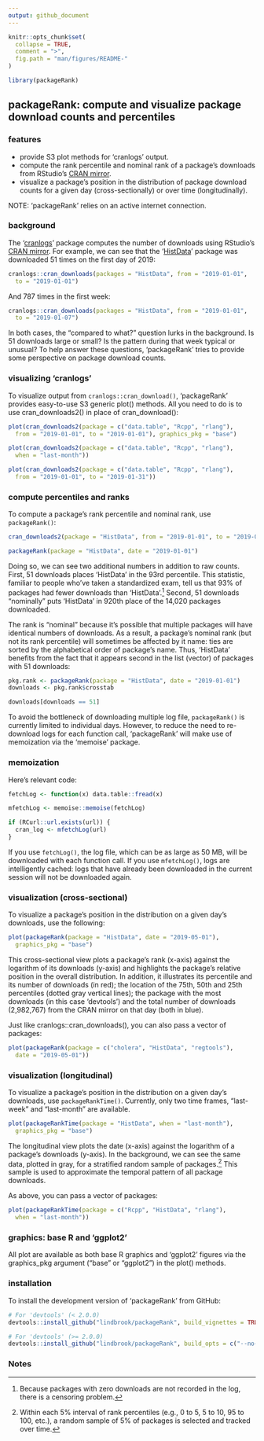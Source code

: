 ```yaml
---
output: github_document
---
```


<!-- README.md is generated from README.Rmd. Please edit that file -->

```r
knitr::opts_chunk$set(
  collapse = TRUE,
  comment = ">",
  fig.path = "man/figures/README-"
)
```

```r
library(packageRank)
```

## packageRank: compute and visualize package download counts and percentiles

### features

* provide S3 plot methods for 'cranlogs' output.
* compute the rank percentile and nominal rank of a package's downloads from RStudio's [CRAN mirror](http://cran-logs.rstudio.com).
* visualize a package's position in the  distribution of package download counts for a given day (cross-sectionally) or over time (longitudinally).

NOTE: 'packageRank' relies on an active internet connection.

### background

The '[cranlogs](https://cran.r-project.org/package=cranlogs)' package computes the number of downloads using RStudio's [CRAN mirror](http://cran-logs.rstudio.com). For example, we can see that the '[HistData](https://cran.r-project.org/package=HistData)' package was downloaded 51 times on the first day of 2019:

```r
cranlogs::cran_downloads(packages = "HistData", from = "2019-01-01",
  to = "2019-01-01")
```

And 787 times in the first week:

```r
cranlogs::cran_downloads(packages = "HistData", from = "2019-01-01",
  to = "2019-01-07")
```

In both cases, the "compared to what?" question lurks in the background. Is 51 downloads large or small? Is the pattern during that week typical or unusual? To help answer these questions, 'packageRank' tries to provide some perspective on package download counts.

### visualizing 'cranlogs'

To visualize output from `cranlogs::cran_download()`, 'packageRank' provides easy-to-use S3 generic plot() methods. All you need to do is to use cran_downloads2() in place of cran_download():

```r
plot(cran_downloads2(package = c("data.table", "Rcpp", "rlang"),
  from = "2019-01-01", to = "2019-01-01"), graphics_pkg = "base")
```

```r
plot(cran_downloads2(package = c("data.table", "Rcpp", "rlang"),
  when = "last-month"))
```

```r
plot(cran_downloads2(package = c("data.table", "Rcpp", "rlang"),
  from = "2019-01-01", to = "2019-01-31"))
```

### compute percentiles and ranks

To compute a package's rank percentile and nominal rank, use `packageRank()`:

```r
cran_downloads2(package = "HistData", from = "2019-01-01", to = "2019-01-01")

packageRank(package = "HistData", date = "2019-01-01")
```

Doing so, we can see two additional numbers in addition to raw counts. First, 51 downloads places 'HistData' in the 93rd percentile. This statistic, familiar to people who've taken a standardized exam, tell us that 93% of packages had fewer downloads than 'HistData'.^[Because packages with zero downloads are not recorded in the log, there is a censoring problem.] Second, 51 downloads "nominally" puts 'HistData' in 920th place of the 14,020 packages downloaded.

The rank is "nominal" because it's possible that multiple packages will have identical numbers of downloads. As a result, a package's nominal rank (but not its rank percentile) will sometimes be affected by it name: ties are sorted by the alphabetical order of package's name. Thus, 'HistData' benefits from the fact that it appears second in the list (vector) of packages with 51 downloads:

```r
pkg.rank <- packageRank(package = "HistData", date = "2019-01-01")
downloads <- pkg.rank$crosstab

downloads[downloads == 51]
```

To avoid the bottleneck of downloading multiple log file, `packageRank()` is currently limited to individual days. However, to reduce the need to re-download logs for each function call, 'packageRank' will make use of memoization via the 'memoise' package.

### memoization

Here's relevant code:

```r
fetchLog <- function(x) data.table::fread(x)

mfetchLog <- memoise::memoise(fetchLog)

if (RCurl::url.exists(url)) {
  cran_log <- mfetchLog(url)
}
```

If you use `fetchLog()`, the log file, which can be as large as 50 MB, will be downloaded with each function call. If you use `mfetchLog()`, logs are intelligently cached: logs that have already been downloaded in the current session will not be downloaded again.

### visualization (cross-sectional)

To visualize a package's position in the distribution on a given day's downloads, use the following:

```r
plot(packageRank(package = "HistData", date = "2019-05-01"),
  graphics_pkg = "base")
```

This cross-sectional view plots a package's rank (x-axis) against the logarithm of its downloads (y-axis) and highlights the package's relative position in the overall distribution. In addition, it illustrates its percentile and its number of downloads (in red); the location of the 75th, 50th and 25th percentiles (dotted gray vertical lines); the package with the most downloads (in this case 'devtools') and the total number of downloads (2,982,767) from the CRAN mirror on that day (both in blue).

Just like cranlogs::cran_downloads(), you can also pass a vector of packages:

```r
plot(packageRank(package = c("cholera", "HistData", "regtools"),
  date = "2019-05-01"))
```

### visualization (longitudinal)

To visualize a package's position in the distribution on a given day's downloads, use `packageRankTime()`. Currently, only two time frames, "last-week" and "last-month" are available.

```r
plot(packageRankTime(package = "HistData", when = "last-month"),
  graphics_pkg = "base")
```

The longitudinal view plots the date (x-axis) against the logarithm of a package's downloads (y-axis). In the background, we can see the same data, plotted in gray, for a stratified random sample of packages.^[Within each 5% interval of rank percentiles (e.g., 0 to 5, 5 to 10, 95 to 100, etc.), a random sample of 5% of packages is selected and tracked over time.] This sample is used to approximate the temporal pattern of all package downloads.

As above, you can pass a vector of packages:

```r
plot(packageRankTime(package = c("Rcpp", "HistData", "rlang"),
  when = "last-month"))
```

### graphics: base R and 'ggplot2'

All plot are available as both base R graphics and 'ggplot2' figures via the graphics_pkg argument ("base" or "ggplot2") in the plot() methods.

### installation

To install the development version of 'packageRank' from GitHub:

```r
# For 'devtools' (< 2.0.0)
devtools::install_github("lindbrook/packageRank", build_vignettes = TRUE)

# For 'devtools' (>= 2.0.0)
devtools::install_github("lindbrook/packageRank", build_opts = c("--no-resave-data", "--no-manual"))
```

### Notes
